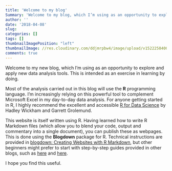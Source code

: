 ```yaml
---
title: 'Welcome to my blog'
Summary: 'Welcome to my blog, which I’m using as an opportunity to explore and apply new data analysis tools.'
author: ''
date: '2018-04-08'
slug: 
categories: []
tags: []
thumbnailImagePosition: "left"
thumbnailImage: //res.cloudinary.com/ddjmrpbw4/image/upload/v1522258400/London.jpg
comments: true
---
```

Welcome to my new blog, which I'm using as an opportunity to explore and apply new data analysis tools. This is intended as an exercise in learning by doing.

Most of the analysis carried out in this blog will use the __R__ programming language. I'm increasingly relying on this powerful tool to complement Microsoft Excel in my day-to-day data analysis. For anyone getting started in R, I highly recommend the excellent and accessible [R for Data Science](http://r4ds.had.co.nz/) by Hadley Wickham and Garrett Grolemund.

This website is itself written using R. Having learned how to write R Markdown files (which allow you to blend your code, output and commentary into a single document), you can publish these as webpages. This is done using the __Blogdown__ package for R. Technical instructions are provided in [blogdown: Creating Websites with R Markdown](https://bookdown.org/yihui/blogdown/), but other beginners might prefer to start with step-by-step guides provided in other blogs, such as [here](http://jonthegeek.com/2018/02/27/blogging-in-ten-minutes/) and [here](http://mcdussault.rbind.io/post/building-your-blog-using-blogdown/).

I hope you find this useful. 